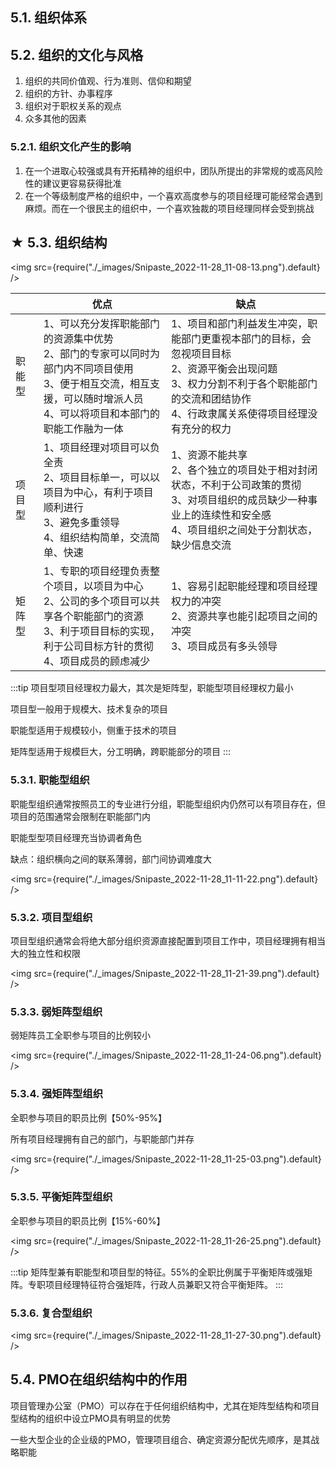 ## 5.1. 组织体系

## 5.2. 组织的文化与风格
1. 组织的共同价值观、行为准则、信仰和期望
2. 组织的方针、办事程序
3. 组织对于职权关系的观点
4. 众多其他的因素

### 5.2.1. 组织文化产生的影响
1. 在一个进取心较强或具有开拓精神的组织中，团队所提出的非常规的或高风险性的建议更容易获得批准
2. 在一个等级制度严格的组织中，一个喜欢高度参与的项目经理可能经常会遇到麻烦。而在一个很民主的组织中，一个喜欢独裁的项目经理同样会受到挑战

## ★ 5.3. 组织结构

<img src={require("./_images/Snipaste_2022-11-28_11-08-13.png").default} />

|        | 优点                                                                                                                                                                         | 缺点                                                                                                                                                                                         |
| ------ | ---------------------------------------------------------------------------------------------------------------------------------------------------------------------------- | -------------------------------------------------------------------------------------------------------------------------------------------------------------------------------------------- |
| 职能型 | 1、可以充分发挥职能部门的资源集中优势<br />2、部门的专家可以同时为部门内不同项目使用<br />3、便于相互交流，相互支援，可以随时增派人员<br />4、可以将项目和本部门的职能工作融为一体 | 1、项目和部门利益发生冲突，职能部门更重视本部门的目标，会忽视项目目标<br />2、资源平衡会出现问题<br />3、权力分割不利于各个职能部门的交流和团结协作<br />4、行政隶属关系使得项目经理没有充分的权力 |
| 项目型 | 1、项目经理对项目可以负全责<br />2、项目目标单一，可以以项目为中心，有利于项目顺利进行<br />3、避免多重领导<br />4、组织结构简单，交流简单、快速                                   | 1、资源不能共享<br />2、各个独立的项目处于相对封闭状态，不利于公司政策的贯彻<br />3、对项目组织的成员缺少一种事业上的连续性和安全感<br />4、项目组织之间处于分割状态，缺少信息交流                 |
| 矩阵型 | 1、专职的项目经理负责整个项目，以项目为中心<br />2、公司的多个项目可以共享各个职能部门的资源<br />3、利于项目目标的实现，利于公司目标方针的贯彻<br />4、项目成员的顾虑减少         | 1、容易引起职能经理和项目经理              权力的冲突<br />2、资源共享也能引起项目之间的冲突<br />3、项目成员有多头领导                                                                          |

:::tip
项目型项目经理权力最大，其次是矩阵型，职能型项目经理权力最小

项目型一般用于规模大、技术复杂的项目

职能型适用于规模较小，侧重于技术的项目

矩阵型适用于规模巨大，分工明确，跨职能部分的项目
:::

### 5.3.1. 职能型组织
职能型组织通常按照员工的专业进行分组，职能型组织内仍然可以有项目存在，但项目的范围通常会限制在职能部门内

职能型型项目经理充当协调者角色

缺点：组织横向之间的联系薄弱，部门间协调难度大

<img src={require("./_images/Snipaste_2022-11-28_11-11-22.png").default} />

### 5.3.2. 项目型组织
项目型组织通常会将绝大部分组织资源直接配置到项目工作中，项目经理拥有相当大的独立性和权限

<img src={require("./_images/Snipaste_2022-11-28_11-21-39.png").default} />

### 5.3.3. 弱矩阵型组织
弱矩阵员工全职参与项目的比例较小

<img src={require("./_images/Snipaste_2022-11-28_11-24-06.png").default} />

### 5.3.4. 强矩阵型组织
全职参与项目的职员比例【50%-95%】

所有项目经理拥有自己的部门，与职能部门并存

<img src={require("./_images/Snipaste_2022-11-28_11-25-03.png").default} />

### 5.3.5. 平衡矩阵型组织
全职参与项目的职员比例【15%-60%】

<img src={require("./_images/Snipaste_2022-11-28_11-26-25.png").default} />

:::tip
矩阵型兼有职能型和项目型的特征。55%的全职比例属于平衡矩阵或强矩阵。专职项目经理特征符合强矩阵，行政人员兼职又符合平衡矩阵。
:::

### 5.3.6. 复合型组织

<img src={require("./_images/Snipaste_2022-11-28_11-27-30.png").default} />

## 5.4. PMO在组织结构中的作用
项目管理办公室（PMO）可以存在于任何组织结构中，尤其在矩阵型结构和项目型结构的组织中设立PMO具有明显的优势

一些大型企业的企业级的PMO，管理项目组合、确定资源分配优先顺序，是其战略职能
